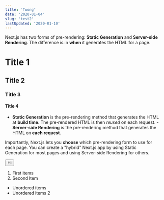 ```yaml
---
title: 'Twong'
date: '2020-01-04'
slug: 'test2'
lastUpdated: '2020-01-10'
---
```


Next.js has two forms of pre-rendering: **Static Generation** and
**Server-side Rendering**. The difference is in **when** it generates the HTML
for a page.

# Title 1

## Title 2

### Title 3

#### Title 4

- **Static Generation** is the pre-rendering method that generates the HTML at **build
  time**. The pre-rendered HTML is then _reused_ on each request. - **Server-side Rendering**
  is the pre-rendering method that generates the HTML on **each request**.

Importantly, Next.js lets you **choose** which pre-rendering form to use for each page. You can create a "hybrid" Next.js app by using Static Generation for most pages and using Server-side Rendering for others.

<Button>Hi </Button>

1. First items
2. Second Item

- Unordered items
- Unordered items 2
